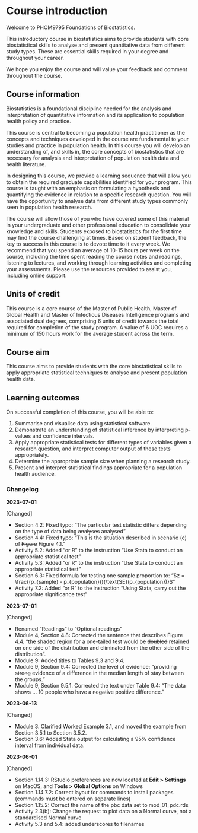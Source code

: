 # Course introduction {-}

Welcome to PHCM9795 Foundations of Biostatistics.

This introductory course in biostatistics aims to provide students with core biostatistical skills to analyse and present quantitative data from different study types. These are essential skills required in your degree and throughout your career.

We hope you enjoy the course and will value your feedback and comment throughout the course.

## Course information {-}

Biostatistics is a foundational discipline needed for the analysis and interpretation of quantitative information and its application to population health policy and practice. 

This course is central to becoming a population health practitioner as the concepts and techniques developed in the course are fundamental to your studies and practice in population health. In this course you will develop an understanding of, and skills in, the core concepts of biostatistics that are necessary for analysis and interpretation of population health data and health literature. 

In designing this course, we provide a learning sequence that will allow you to obtain the required graduate capabilities identified for your program. This course is taught with an emphasis on formulating a hypothesis and quantifying the evidence in relation to a specific research question. You will have the opportunity to analyse data from different study types commonly seen in population health research.

The course will allow those of you who have covered some of this material in your undergraduate and other professional education to consolidate your knowledge and skills.  Students exposed to biostatistics for the first time may find the course challenging at times. Based on student feedback, the key to success in this course is to devote time to it every week. We recommend that you spend an average of 10-15 hours per week on the course, including the time spent reading the course notes and readings, listening to lectures, and working through learning activities and completing your assessments. Please use the resources provided to assist you, including online support.

## Units of credit {-}
This course is a core course of the Master of Public Health, Master of Global Health and Master of Infectious Diseases Intelligence programs and associated dual degrees, comprising 6 units of credit towards the total required for completion of the study program. A value of 6 UOC requires a minimum of 150 hours work for the average student across the term.

## Course aim {-}
This course aims to provide students with the core biostatistical skills to apply appropriate statistical techniques to analyse and present population health data.

## Learning outcomes {-}
On successful completion of this course, you will be able to:

1. Summarise and visualise data using statistical software.
2. Demonstrate an understanding of statistical inference by interpreting p-values and confidence intervals.
3. Apply appropriate statistical tests for different types of variables given a research question, and interpret computer output of these tests appropriately.
4. Determine the appropriate sample size when planning a research study.
5. Present and interpret statistical findings appropriate for a population health audience.


### Changelog {-}

**2023-07-01**

[Changed]

- Section 4.2: Fixed typo: "The particular test statistic differs depending on the type of data being ~~analyses~~ analysed"
- Section 4.4: Fixed typo: "This is the situation described in scenario (c) of ~~Figure~~ Figure 4.1."
- Activity 5.2: Added "or R" to the instruction "Use Stata to conduct an appropriate statistical test"
- Activity 5.3: Added "or R" to the instruction "Use Stata to conduct an appropriate statistical test"
- Section 6.3: Fixed formula for testing one sample proportion to: "$z = \frac{(p_{sample} - p_{population})}{\text{SE}(p_{population})}$"
- Activity 7.2: Added "or R" to the instruction "Using Stata, carry out the appropriate significance test"

**2023-07-01**

[Changed]

- Renamed "Readings" to "Optional readings"
- Module 4, Section 4.8: Corrected the sentence that describes Figure 4.4. "the shaded region for a one-tailed test would be ~~doubled~~ retained on one side of the distribution and eliminated from the other side of the distribution".
- Module 9: Added titles to Tables 9.3 and 9.4.
- Module 9, Section 9.4: Corrected the level of evidence: "providing ~~strong~~ evidence of a difference in the median length of stay between the groups."
- Module 9, Section 9.5.1. Corrected the text under Table 9.4: "The data shows ... 10 people who have a ~~negative~~ positive difference."


**2023-06-13**

[Changed]

- Module 3. Clarified Worked Example 3.1, and moved the example from Section 3.5.1 to Section 3.5.2.
- Section 3.6: Added Stata output for calculating a 95% confidence interval from individual data.

**2023-06-01**

[Changed]

- Section 1.14.3: RStudio preferences are now located at **Edit \> Settings** on MacOS, and **Tools \> Global Options** on Windows
- Section 1.14.7.2: Correct layout for commands to install packages (commands must be entered on separate lines)
- Section 1.15.2: Correct the name of the pbc data set to mod_01_pdc.rds
- Activity 2.3(b): Change the request to plot data on a Normal curve, not a standardised Normal curve
- Activity 5.3 and 5.4: added underscores to filenames

